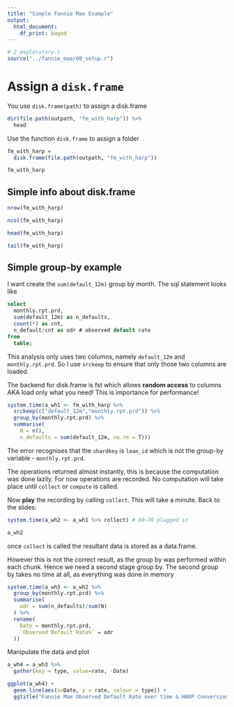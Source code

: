 ```yaml
---
title: "Simple Fannie Mae Example"
output:
  html_document:
    df_print: paged
---
```


```r
# 2_exploratory.r
source("../fannie_mae/00_setup.r")
```

# Assign a `disk.frame`
You use `disk.frame(path)` to assign a disk.frame

```r
dir(file.path(outpath, "fm_with_harp")) %>% 
  head
```

Use the function `disk.frame` to assign a folder
```r
fm_with_harp = 
  disk.frame(file.path(outpath, "fm_with_harp"))

fm_with_harp
```

## Simple info about disk.frame
```r
nrow(fm_with_harp)

ncol(fm_with_harp)
```


```r
head(fm_with_harp)
```

```r
tail(fm_with_harp)
```

## Simple group-by example

I want create the `sum(default_12m)` group by month. The sql statement looks like

```sql
select
  monthly.rpt.prd,
  sum(default_12m) as n_defaults,
  count(*) as cnt,
  n_default/cnt as odr # observed default rate
from
  table;
```
This analysis only uses two columns, namely `default_12m` and `monthly.rpt.prd`. So I use `srckeep` to ensure that only those two columns are loaded.

The backend for disk.frame is fst which allows **random access** to columns AKA load only what you need! This is importance for performance!
```r
system.time(a_wh1 <- fm_with_harp %>% 
  srckeep(c("default_12m","monthly.rpt.prd")) %>% 
  group_by(monthly.rpt.prd) %>% 
  summarise(
    N = n(), 
    n_defaults = sum(default_12m, na.rm = T)))
```
The error recognises that the `shardkey` is `loan_id` which is not the group-by variable - `monthly.rpt.prd`.

The operations returned almost instantly, this is because the computation was done lazily. For now operations are recorded. No computation will take place until `collect` or `compute` is called.

Now **play** the recording by calling `collect`. This will take a minute. Back to the slides:

```r
system.time(a_wh2 <- a_wh1 %>% collect) # 60~70 plugged in

a_wh2
```

once `collect` is called the resultant data is stored as a data.frame.

However this is not the correct result, as the group by was performed within each chunk. Hence we need a second stage group by. The second group by takes no time at all, as everything was done in memory

```r
system.time(a_wh3 <- a_wh2 %>%
  group_by(monthly.rpt.prd) %>% 
  summarise(
    odr = sum(n_defaults)/sum(N)
  ) %>% 
  rename(
    Date = monthly.rpt.prd,
    `Observed Default Rate%` = odr
  ))
```

Manipulate the data and plot
```r
a_wh4 = a_wh3 %>% 
  gather(key = type, value=rate, -Date)

ggplot(a_wh4) + 
  geom_line(aes(x=Date, y = rate, colour = type)) +
  ggtitle("Fannie Mae Observed Default Rate over time & HARP Conversion Rate")
```
